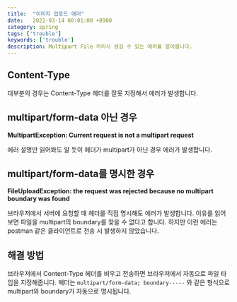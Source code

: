 ```yaml
---
title:  "이미지 업로드 에러"
date:   2022-03-14 00:01:00 +0900
category: spring
tags: ['trouble']
keywords: ['trouble']
description: Multipart File 처리시 생길 수 있는 에러를 알아봅니다.
---
```


## Content-Type
대부분의 경우는 Content-Type 헤더를 잘못 지정해서 에러가 발생합니다.

## multipart/form-data 아닌 경우

**MultipartException: Current request is not a multipart request**

에러 설명만 읽어봐도 알 듯이 헤더가 multipart가 아닌 경우 에러가 발생합니다.

## multipart/form-data를 명시한 경우

**FileUploadException: the request was rejected because no multipart boundary was found**

브라우저에서 서버에 요청할 때 헤더를 직접 명시해도 에러가 발생합니다.
이유를 읽어보면 파일을 multipart의 boundary를 찾을 수 없다고 합니다.
하지만 이런 에러는 postman 같은 클라이언트로 전송 시 발생하지 않았습니다.

## 해결 방법

브라우저에서 Content-Type 헤더를 비우고 전송하면 브라우저에서 자동으로 파일 타입을 지정해줍니다.
헤더는 `multipart/form-data; boundary-----` 와 같은 형식으로 multipart와 boundary가 자동으로 명시됩니다.